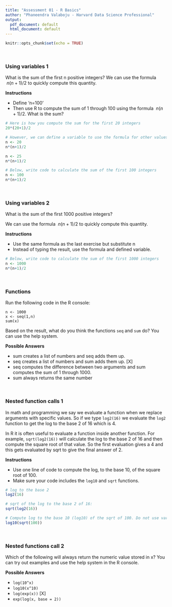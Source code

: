 ```yaml
---
title: "Assessment 01 - R Basics"
author: "Phaneendra Valaboju - Harvard Data Science Professional"
output:
  pdf_document: default
  html_document: default
---
```


```r
knitr::opts_chunk$set(echo = TRUE)
```

<br/>

### **Using variables 1**
What is the sum of the first n positive integers?
We can use the formula $\ n(n+1)/2$ to quickly compute this quantity.

**Instructions**

- Define 'n=100'
- Then use R to compute the sum of 1 through 100 using the formula $\ n(n+1)/2$. What is the sum?

```r
# Here is how you compute the sum for the first 20 integers
20*(20+1)/2 

# However, we can define a variable to use the formula for other values of n
n <- 20
n*(n+1)/2

n <- 25
n*(n+1)/2

# Below, write code to calculate the sum of the first 100 integers
n <- 100
n*(n+1)/2
```

<br/>

### **Using variables 2**
What is the sum of the first 1000 positive integers?

We can use the formula $\ n(n+1)/2$ to quickly compute this quantity.

**Instructions**

- Use the same formula as the last exercise but substitute n
- Instead of typing the result, use the formula and defined variable.

```r
# Below, write code to calculate the sum of the first 1000 integers 
n <- 1000
n*(n+1)/2
```

<br/>

### **Functions**
Run the following code in the R console:

```
n <- 1000
x <- seq(1,n)
sum(x)
```
Based on the result, what do you think the functions ```seq``` and ```sum``` do? You can use the help system.

**Possible Answers**

- sum creates a list of numbers and seq adds them up.
- seq creates a list of numbers and sum adds them up. [X]
- seq computes the difference between two arguments and sum computes the sum of 1 through 1000.
- sum always returns the same number

<br/>

### **Nested function calls 1**
In math and programming we say we evaluate a function when we replace arguments with specific values. So if we type ```log2(16)``` we evaluate the ```log2``` function to get the log to the base 2 of 16 which is 4.

In R it is often useful to evaluate a function inside another function. For example, ```sqrt(log2(16))``` will calculate the log to the base 2 of 16 and then compute the square root of that value. So the first evaluation gives a 4 and this gets evaluated by sqrt to give the final answer of 2.

**Instructions**

- Use one line of code to compute the log, to the base 10, of the square root of 100.
- Make sure your code includes the ```log10``` and ```sqrt``` functions.

```r
# log to the base 2 
log2(16)

# sqrt of the log to the base 2 of 16:
sqrt(log2(16))

# Compute log to the base 10 (log10) of the sqrt of 100. Do not use variables.
log10(sqrt(100))
```

<br/>

### **Nested functions call 2**
Which of the following will always return the numeric value stored in x? You can try out examples and use the help system in the R console.

**Possible Answers**

- ```log(10^x)```
- ```log10(x^10)```
- ```log(exp(x))``` [X]
- ```exp(log(x, base = 2))```